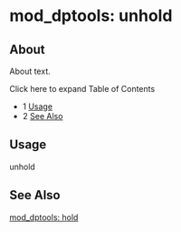 
# mod_dptools: unhold 

 

## About

About text.

Click here to expand Table of Contents

* 1 [Usage](#usage)
* 2 [See Also](#see-also)

## Usage

unhold

## See Also

[mod\_dptools: hold](./61210915.mdx#about)


